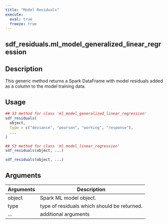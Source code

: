 ```yaml
---
title: "Model Residuals"
execute:
  eval: true
  freeze: true
---
```


## sdf_residuals.ml_model_generalized_linear_regression

## Description
This generic method returns a Spark DataFrame with model residuals added as a column to the model training data.


## Usage
```r
## S3 method for class 'ml_model_generalized_linear_regression'
sdf_residuals(
  object,
  type = c("deviance", "pearson", "working", "response"),
  ...
)

## S3 method for class 'ml_model_linear_regression'
sdf_residuals(object, ...)

sdf_residuals(object, ...)
```

## Arguments
|Arguments|Description|
|---|---|
| object | Spark ML model object. |
| type | type of residuals which should be returned. |
| ... | additional arguments |








